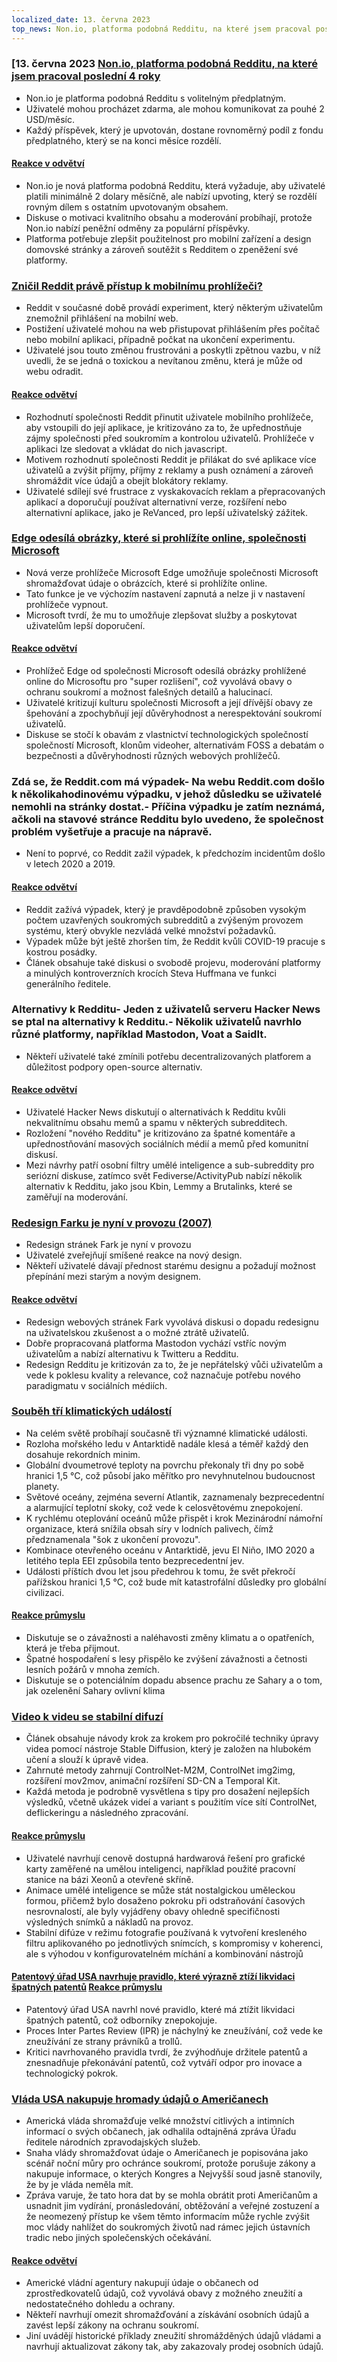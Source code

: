 ```yaml
---
localized_date: 13. června 2023
top_news: Non.io, platforma podobná Redditu, na které jsem pracoval poslední 4 roky
---
```




<CallToAction />

<Steps>

### [13. června 2023 [Non.io, platforma podobná Redditu, na které jsem pracoval poslední 4 roky](https://non.io)

- Non.io je platforma podobná Redditu s volitelným předplatným.
- Uživatelé mohou procházet zdarma, ale mohou komunikovat za pouhé 2 USD/měsíc.
- Každý příspěvek, který je upvotován, dostane rovnoměrný podíl z fondu předplatného, který se na konci měsíce rozdělí.

#### [Reakce v odvětví](http://news.ycombinator.com/item?id=36296695)

- Non.io je nová platforma podobná Redditu, která vyžaduje, aby uživatelé platili minimálně 2 dolary měsíčně, ale nabízí upvoting, který se rozdělí rovným dílem s ostatním upvotovaným obsahem.
- Diskuse o motivaci kvalitního obsahu a moderování probíhají, protože Non.io nabízí peněžní odměny za populární příspěvky.
- Platforma potřebuje zlepšit použitelnost pro mobilní zařízení a design domovské stránky a zároveň soutěžit s Redditem o zpeněžení své platformy.

### [Zničil Reddit právě přístup k mobilnímu prohlížeči?](https://reddit.com/r/help/comments/135tly1/helpdid_reddit_just_destroy_mobile_browser_access/)

- Reddit v současné době provádí experiment, který některým uživatelům znemožnil přihlášení na mobilní web.
- Postižení uživatelé mohou na web přistupovat přihlášením přes počítač nebo mobilní aplikaci, případně počkat na ukončení experimentu.
- Uživatelé jsou touto změnou frustrováni a poskytli zpětnou vazbu, v níž uvedli, že se jedná o toxickou a nevítanou změnu, která je může od webu odradit.

#### [Reakce odvětví](http://news.ycombinator.com/item?id=36287411)

- Rozhodnutí společnosti Reddit přinutit uživatele mobilního prohlížeče, aby vstoupili do její aplikace, je kritizováno za to, že upřednostňuje zájmy společnosti před soukromím a kontrolou uživatelů. Prohlížeče v aplikaci lze sledovat a vkládat do nich javascript.
- Motivem rozhodnutí společnosti Reddit je přilákat do své aplikace více uživatelů a zvýšit příjmy, příjmy z reklamy a push oznámení a zároveň shromáždit více údajů a obejít blokátory reklamy.
- Uživatelé sdílejí své frustrace z vyskakovacích reklam a přepracovaných aplikací a doporučují používat alternativní verze, rozšíření nebo alternativní aplikace, jako je ReVanced, pro lepší uživatelský zážitek.

### [Edge odesílá obrázky, které si prohlížíte online, společnosti Microsoft](https://www.neowin.net/news/edge-sends-images-you-view-online-to-microsoft-here-is-how-to-disable-that/)

- Nová verze prohlížeče Microsoft Edge umožňuje společnosti Microsoft shromažďovat údaje o obrázcích, které si prohlížíte online.
- Tato funkce je ve výchozím nastavení zapnutá a nelze ji v nastavení prohlížeče vypnout.
- Microsoft tvrdí, že mu to umožňuje zlepšovat služby a poskytovat uživatelům lepší doporučení.

#### [Reakce odvětví](http://news.ycombinator.com/item?id=36295364)

- Prohlížeč Edge od společnosti Microsoft odesílá obrázky prohlížené online do Microsoftu pro "super rozlišení", což vyvolává obavy o ochranu soukromí a možnost falešných detailů a halucinací.
- Uživatelé kritizují kulturu společnosti Microsoft a její dřívější obavy ze špehování a zpochybňují její důvěryhodnost a nerespektování soukromí uživatelů.
- Diskuse se stočí k obavám z vlastnictví technologických společností společností Microsoft, klonům videoher, alternativám FOSS a debatám o bezpečnosti a důvěryhodnosti různých webových prohlížečů.

### Zdá se, že Reddit.com má výpadek- Na webu Reddit.com došlo k několikahodinovému výpadku, v jehož důsledku se uživatelé nemohli na stránky dostat.- Příčina výpadku je zatím neznámá, ačkoli na stavové stránce Redditu bylo uvedeno, že společnost problém vyšetřuje a pracuje na nápravě.

- Není to poprvé, co Reddit zažil výpadek, k předchozím incidentům došlo v letech 2020 a 2019.

#### [Reakce odvětví](http://news.ycombinator.com/item?id=36294244)

- Reddit zažívá výpadek, který je pravděpodobně způsoben vysokým počtem uzavřených soukromých subredditů a zvýšeným provozem systému, který obvykle nezvládá velké množství požadavků.
- Výpadek může být ještě zhoršen tím, že Reddit kvůli COVID-19 pracuje s kostrou posádky.
- Článek obsahuje také diskusi o svobodě projevu, moderování platformy a minulých kontroverzních krocích Steva Huffmana ve funkci generálního ředitele.

### Alternativy k Redditu- Jeden z uživatelů serveru Hacker News se ptal na alternativy k Redditu.- Několik uživatelů navrhlo různé platformy, například Mastodon, Voat a SaidIt.

- Někteří uživatelé také zmínili potřebu decentralizovaných platforem a důležitost podpory open-source alternativ.

#### [Reakce odvětví](http://news.ycombinator.com/item?id=36293789)

- Uživatelé Hacker News diskutují o alternativách k Redditu kvůli nekvalitnímu obsahu memů a spamu v některých subredditech.
- Rozložení "nového Redditu" je kritizováno za špatné komentáře a upřednostňování masových sociálních médií a memů před komunitní diskusí.
- Mezi návrhy patří osobní filtry umělé inteligence a sub-subreddity pro seriózní diskuse, zatímco svět Fediverse/ActivityPub nabízí několik alternativ k Redditu, jako jsou Kbin, Lemmy a Brutalinks, které se zaměřují na moderování.

### [Redesign Farku je nyní v provozu (2007)](https://www.fark.com/comments/2762299/Fark-site-redesign-is-now-live-Hope-nothing-breaks-were-all-out-drinking)

- Redesign stránek Fark je nyní v provozu
- Uživatelé zveřejňují smíšené reakce na nový design.
- Někteří uživatelé dávají přednost starému designu a požadují možnost přepínání mezi starým a novým designem.

#### [Reakce odvětví](http://news.ycombinator.com/item?id=36288886)

- Redesign webových stránek Fark vyvolává diskusi o dopadu redesignu na uživatelskou zkušenost a o možné ztrátě uživatelů.
- Dobře propracovaná platforma Mastodon vychází vstříc novým uživatelům a nabízí alternativu k Twitteru a Redditu.
- Redesign Redditu je kritizován za to, že je nepřátelský vůči uživatelům a vede k poklesu kvality a relevance, což naznačuje potřebu nového paradigmatu v sociálních médiích.

### [Souběh tří klimatických událostí](https://climatecasino.net/2023/06/wtf-is-happening-an-overview/)

- Na celém světě probíhají současně tři významné klimatické události.
- Rozloha mořského ledu v Antarktidě nadále klesá a téměř každý den dosahuje rekordních minim.
- Globální dvoumetrové teploty na povrchu překonaly tři dny po sobě hranici 1,5 °C, což působí jako měřítko pro nevyhnutelnou budoucnost planety.
- Světové oceány, zejména severní Atlantik, zaznamenaly bezprecedentní a alarmující teplotní skoky, což vede k celosvětovému znepokojení.
- K rychlému oteplování oceánů může přispět i krok Mezinárodní námořní organizace, která snížila obsah síry v lodních palivech, čímž předznamenala "šok z ukončení provozu".
- Kombinace otevřeného oceánu v Antarktidě, jevu El Niño, IMO 2020 a letitého tepla EEI způsobila tento bezprecedentní jev.
- Události příštích dvou let jsou předehrou k tomu, že svět překročí pařížskou hranici 1,5 °C, což bude mít katastrofální důsledky pro globální civilizaci.

#### [Reakce průmyslu](http://news.ycombinator.com/item?id=36295136)

- Diskutuje se o závažnosti a naléhavosti změny klimatu a o opatřeních, která je třeba přijmout.
- Špatné hospodaření s lesy přispělo ke zvýšení závažnosti a četnosti lesních požárů v mnoha zemích.
- Diskutuje se o potenciálním dopadu absence prachu ze Sahary a o tom, jak ozelenění Sahary ovlivní klima

### [Video k videu se stabilní difuzí](https://stable-diffusion-art.com/video-to-video/)

- Článek obsahuje návody krok za krokem pro pokročilé techniky úpravy videa pomocí nástroje Stable Diffusion, který je založen na hlubokém učení a slouží k úpravě videa.
- Zahrnuté metody zahrnují ControlNet-M2M, ControlNet img2img, rozšíření mov2mov, animační rozšíření SD-CN a Temporal Kit.
- Každá metoda je podrobně vysvětlena s tipy pro dosažení nejlepších výsledků, včetně ukázek videí a variant s použitím více sítí ControlNet, deflickeringu a následného zpracování.

#### [Reakce průmyslu](http://news.ycombinator.com/item?id=36288294)

- Uživatelé navrhují cenově dostupná hardwarová řešení pro grafické karty zaměřené na umělou inteligenci, například použité pracovní stanice na bázi Xeonů a otevřené skříně.
- Animace umělé inteligence se může stát nostalgickou uměleckou formou, přičemž bylo dosaženo pokroku při odstraňování časových nesrovnalostí, ale byly vyjádřeny obavy ohledně specifičnosti výsledných snímků a nákladů na provoz.
- Stabilní difúze v režimu fotografie používaná k vytvoření kresleného filtru aplikovaného po jednotlivých snímcích, s kompromisy v koherenci, ale s výhodou v konfigurovatelném míchání a kombinování nástrojů

#### [Patentový úřad USA navrhuje pravidlo, které výrazně ztíží likvidaci špatných patentů](https://www.techdirt.com/2023/06/08/us-patent-office-proposes-rule-to-make-it-much-harder-to-kill-bad-patents/) [Reakce průmyslu](http://news.ycombinator.com/item?id=36300958)

- Patentový úřad USA navrhl nové pravidlo, které má ztížit likvidaci špatných patentů, což odborníky znepokojuje.
- Proces Inter Partes Review (IPR) je náchylný ke zneužívání, což vede ke zneužívání ze strany právníků a trollů.
- Kritici navrhovaného pravidla tvrdí, že zvýhodňuje držitele patentů a znesnadňuje překonávání patentů, což vytváří odpor pro inovace a technologický pokrok.

### [Vláda USA nakupuje hromady údajů o Američanech](https://www.wired.com/story/odni-commercially-available-information-report/)

- Americká vláda shromažďuje velké množství citlivých a intimních informací o svých občanech, jak odhalila odtajněná zpráva Úřadu ředitele národních zpravodajských služeb.
- Snaha vlády shromažďovat údaje o Američanech je popisována jako scénář noční můry pro ochránce soukromí, protože porušuje zákony a nakupuje informace, o kterých Kongres a Nejvyšší soud jasně stanovily, že by je vláda neměla mít.
- Zpráva varuje, že tato hora dat by se mohla obrátit proti Američanům a usnadnit jim vydírání, pronásledování, obtěžování a veřejné zostuzení a že neomezený přístup ke všem těmto informacím může rychle zvýšit moc vlády nahlížet do soukromých životů nad rámec jejich ústavních tradic nebo jiných společenských očekávání.

#### [Reakce odvětví](http://news.ycombinator.com/item?id=36300410)

- Americké vládní agentury nakupují údaje o občanech od zprostředkovatelů údajů, což vyvolává obavy z možného zneužití a nedostatečného dohledu a ochrany.
- Někteří navrhují omezit shromažďování a získávání osobních údajů a zavést lepší zákony na ochranu soukromí.
- Jiní uvádějí historické příklady zneužití shromážděných údajů vládami a navrhují aktualizovat zákony tak, aby zakazovaly prodej osobních údajů.

</Steps>
